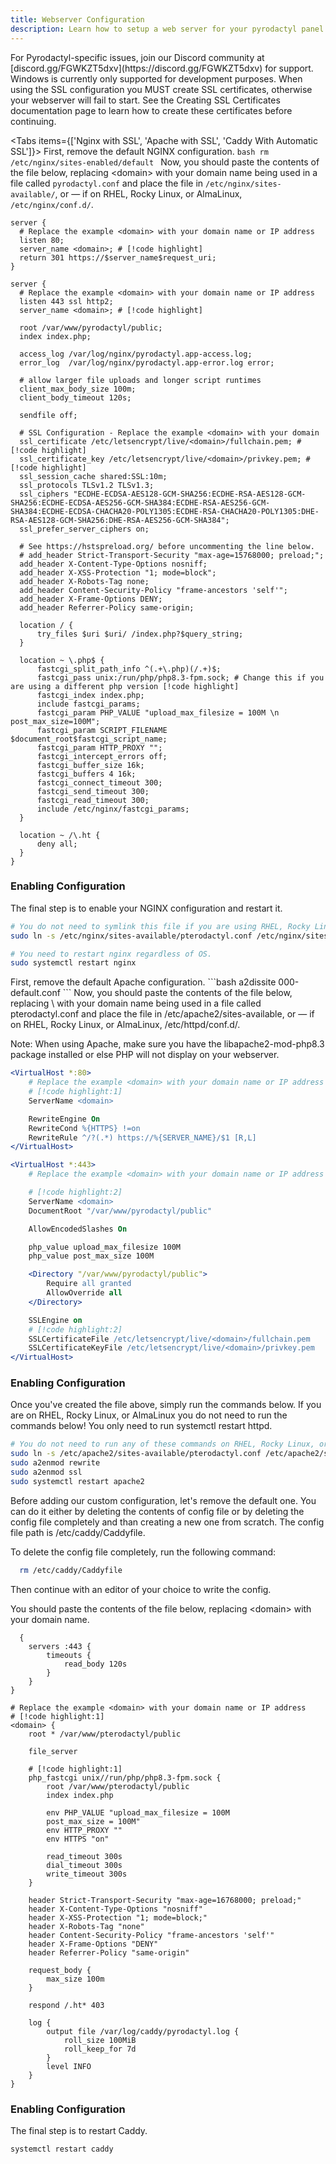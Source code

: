 ```yaml
---
title: Webserver Configuration
description: Learn how to setup a web server for your pyrodactyl panel
---
```


<Callout type="info">
  For Pyrodactyl-specific issues, join our Discord community at
  [discord.gg/FGWKZT5dxv](https://discord.gg/FGWKZT5dxv) for support.
</Callout>

<Callout type="warn">
  Windows is currently only supported for development purposes.
</Callout>

<Callout type="warn" title="Warning">
  When using the SSL configuration you MUST create SSL certificates,
  otherwise your webserver will fail to start. See the Creating SSL
  Certificates documentation page to learn how to create these certificates before continuing.
</Callout>

<Tabs items={['Nginx with SSL', 'Apache with SSL', 'Caddy With Automatic SSL']}>
  <Tab value="Nginx with SSL">
    First, remove the default NGINX configuration.
    ```bash
    rm /etc/nginx/sites-enabled/default
    ```
  Now, you should paste the contents of the file below, replacing \<domain\> with your domain name being used in a file called `pyrodactyl.conf` and place the file in `/etc/nginx/sites-available/`, or — if on RHEL, Rocky Linux, or AlmaLinux, `/etc/nginx/conf.d/`.

  ```nginx
  server {
    # Replace the example <domain> with your domain name or IP address
    listen 80;
    server_name <domain>; # [!code highlight]
    return 301 https://$server_name$request_uri;
}

server {
    # Replace the example <domain> with your domain name or IP address
    listen 443 ssl http2;
    server_name <domain>; # [!code highlight]

    root /var/www/pyrodactyl/public;
    index index.php;

    access_log /var/log/nginx/pyrodactyl.app-access.log;
    error_log  /var/log/nginx/pyrodactyl.app-error.log error;

    # allow larger file uploads and longer script runtimes
    client_max_body_size 100m;
    client_body_timeout 120s;

    sendfile off;

    # SSL Configuration - Replace the example <domain> with your domain
    ssl_certificate /etc/letsencrypt/live/<domain>/fullchain.pem; # [!code highlight]
    ssl_certificate_key /etc/letsencrypt/live/<domain>/privkey.pem; # [!code highlight]
    ssl_session_cache shared:SSL:10m;
    ssl_protocols TLSv1.2 TLSv1.3;
    ssl_ciphers "ECDHE-ECDSA-AES128-GCM-SHA256:ECDHE-RSA-AES128-GCM-SHA256:ECDHE-ECDSA-AES256-GCM-SHA384:ECDHE-RSA-AES256-GCM-SHA384:ECDHE-ECDSA-CHACHA20-POLY1305:ECDHE-RSA-CHACHA20-POLY1305:DHE-RSA-AES128-GCM-SHA256:DHE-RSA-AES256-GCM-SHA384";
    ssl_prefer_server_ciphers on;

    # See https://hstspreload.org/ before uncommenting the line below.
    # add_header Strict-Transport-Security "max-age=15768000; preload;";
    add_header X-Content-Type-Options nosniff;
    add_header X-XSS-Protection "1; mode=block";
    add_header X-Robots-Tag none;
    add_header Content-Security-Policy "frame-ancestors 'self'";
    add_header X-Frame-Options DENY;
    add_header Referrer-Policy same-origin;

    location / {
        try_files $uri $uri/ /index.php?$query_string;
    }

    location ~ \.php$ {
        fastcgi_split_path_info ^(.+\.php)(/.+)$;
        fastcgi_pass unix:/run/php/php8.3-fpm.sock; # Change this if you are using a different php version [!code highlight]
        fastcgi_index index.php;
        include fastcgi_params;
        fastcgi_param PHP_VALUE "upload_max_filesize = 100M \n post_max_size=100M";
        fastcgi_param SCRIPT_FILENAME $document_root$fastcgi_script_name;
        fastcgi_param HTTP_PROXY "";
        fastcgi_intercept_errors off;
        fastcgi_buffer_size 16k;
        fastcgi_buffers 4 16k;
        fastcgi_connect_timeout 300;
        fastcgi_send_timeout 300;
        fastcgi_read_timeout 300;
        include /etc/nginx/fastcgi_params;
    }

    location ~ /\.ht {
        deny all;
    }
}
```
### Enabling Configuration  

The final step is to enable your NGINX configuration and restart it.

```bash
# You do not need to symlink this file if you are using RHEL, Rocky Linux, or AlmaLinux.
sudo ln -s /etc/nginx/sites-available/pterodactyl.conf /etc/nginx/sites-enabled/pterodactyl.conf

# You need to restart nginx regardless of OS.
sudo systemctl restart nginx
```

  </Tab>
  <Tab value="Apache with SSL">
  First, remove the default Apache configuration.
  ```bash
  a2dissite 000-default.conf
  ```
  Now, you should paste the contents of the file below, replacing \<domain\> with your domain name being used in a file called pterodactyl.conf and place the file in /etc/apache2/sites-available, or — if on RHEL, Rocky Linux, or AlmaLinux, /etc/httpd/conf.d/.

  Note: When using Apache, make sure you have the libapache2-mod-php8.3 package installed or else PHP will not display on your webserver.
```apache
<VirtualHost *:80>
    # Replace the example <domain> with your domain name or IP address
    # [!code highlight:1]
    ServerName <domain>

    RewriteEngine On
    RewriteCond %{HTTPS} !=on
    RewriteRule ^/?(.*) https://%{SERVER_NAME}/$1 [R,L] 
</VirtualHost>

<VirtualHost *:443>
    # Replace the example <domain> with your domain name or IP address

    # [!code highlight:2]
    ServerName <domain>
    DocumentRoot "/var/www/pyrodactyl/public"

    AllowEncodedSlashes On

    php_value upload_max_filesize 100M
    php_value post_max_size 100M

    <Directory "/var/www/pyrodactyl/public">
        Require all granted
        AllowOverride all
    </Directory>

    SSLEngine on
    # [!code highlight:2]
    SSLCertificateFile /etc/letsencrypt/live/<domain>/fullchain.pem
    SSLCertificateKeyFile /etc/letsencrypt/live/<domain>/privkey.pem
</VirtualHost>
```

  ### Enabling Configuration
  Once you've created the file above, simply run the commands below. If you are on RHEL, Rocky Linux, or AlmaLinux you do not need to run the commands below! You only need to run systemctl restart httpd.

  ```bash
  # You do not need to run any of these commands on RHEL, Rocky Linux, or AlmaLinux
  sudo ln -s /etc/apache2/sites-available/pterodactyl.conf /etc/apache2/sites-enabled/pterodactyl.conf
  sudo a2enmod rewrite
  sudo a2enmod ssl
  sudo systemctl restart apache2
  ```

  </Tab>
  <Tab value="Caddy With Automatic SSL">
  Before adding our custom configuration, let's remove the default one. You can do it either by deleting the contents of config file or by deleting the config file completely and than creating a new one from scratch. The config file path is /etc/caddy/Caddyfile.

  To delete the config file completely, run the following command:

  ```bash
    rm /etc/caddy/Caddyfile
  ```

  Then continue with an editor of your choice to write the config.

  You should paste the contents of the file below, replacing \<domain\> with your domain name.

  ```
    {
      servers :443 {
          timeouts {
              read_body 120s
          }
      }
  }

  # Replace the example <domain> with your domain name or IP address
  # [!code highlight:1]
  <domain> {
      root * /var/www/pterodactyl/public

      file_server

      # [!code highlight:1]
      php_fastcgi unix//run/php/php8.3-fpm.sock {
          root /var/www/pterodactyl/public
          index index.php

          env PHP_VALUE "upload_max_filesize = 100M
          post_max_size = 100M"
          env HTTP_PROXY ""
          env HTTPS "on"

          read_timeout 300s
          dial_timeout 300s
          write_timeout 300s
      }

      header Strict-Transport-Security "max-age=16768000; preload;"
      header X-Content-Type-Options "nosniff"
      header X-XSS-Protection "1; mode=block;"
      header X-Robots-Tag "none"
      header Content-Security-Policy "frame-ancestors 'self'"
      header X-Frame-Options "DENY"
      header Referrer-Policy "same-origin"

      request_body {
          max_size 100m
      }

      respond /.ht* 403

      log {
          output file /var/log/caddy/pyrodactyl.log {
              roll_size 100MiB
              roll_keep_for 7d
          }
          level INFO
      }
  }

```

  ### Enabling Configuration

  The final step is to restart Caddy.
  ```bash
  systemctl restart caddy
  ```


  </Tab>
</Tabs>
